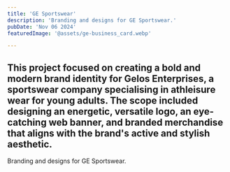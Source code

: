 ```yaml
---
title: 'GE Sportswear'
description: 'Branding and designs for GE Sportswear.'
pubDate: 'Nov 06 2024'
featuredImage: '@assets/ge-business_card.webp'

---
```

This project focused on creating a bold and modern brand identity for Gelos Enterprises, a sportswear company specialising in athleisure wear for young adults. The scope included designing an energetic, versatile logo, an eye-catching web banner, and branded merchandise that aligns with the brand's active and stylish aesthetic.
---


<ProjectImage path={image1} alt="GE Business card"/>
<ProjectImage path={image3} alt="GE Business card"/>
<ProjectImage path={image4} alt="GE Business card"/>
<ProjectImage path={image2} alt="GE Business card"/>

Branding and designs for GE Sportswear.

